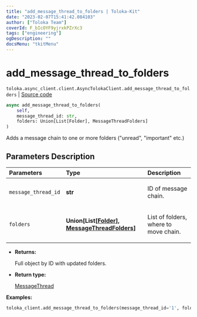 ```yaml
---
title: "add_message_thread_to_folders | Toloka-Kit"
date: "2023-02-07T15:41:42.084103"
author: ["Toloka Team"]
coverId: F_bIcOYF9yjrxkPZrXc3
tags: ["engineering"]
ogDescription: ""
docsMenu: "tkitMenu"
---
```


# add_message_thread_to_folders
`toloka.async_client.client.AsyncTolokaClient.add_message_thread_to_folders` | [Source code](https://github.com/Toloka/toloka-kit/blob/v1.1.3/src/async_client/client.py#L0)

```python
async add_message_thread_to_folders(
    self,
    message_thread_id: str,
    folders: Union[List[Folder], MessageThreadFolders]
)
```

Adds a message chain to one or more folders ("unread", "important" etc.)

## Parameters Description

| Parameters | Type | Description |
| :----------| :----| :-----------|
`message_thread_id`|**str**|<p>ID of message chain.</p>
`folders`|**Union\[List\[[Folder](/docs-new/toloka-kit/reference/toloka.client.message_thread.Folder)\], [MessageThreadFolders](/docs-new/toloka-kit/reference/toloka.client.message_thread.MessageThreadFolders)\]**|<p>List of folders, where to move chain.</p>

* **Returns:**

  Full object by ID with updated folders.

* **Return type:**

  [MessageThread](/docs-new/toloka-kit/reference/toloka.client.message_thread.MessageThread)

**Examples:**

```python
toloka_client.add_message_thread_to_folders(message_thread_id='1', folders=['IMPORTANT'])
```
